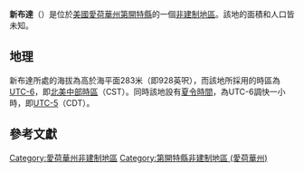 {{noteTA
|G1=USState
|G2=地名
|G3=Unit
}}
{{Infobox settlement
|official_name            = 新布達
|native_name = New Buda
|settlement_type          = [[非建制地區|非建制地區]]
|image_skyline            = 
|imagesize                = 
|image_map                = 
|mapsize                  = 
|pushpin_map              = USA Iowa
|pushpin_label            = 新布達
|pushpin_label_position   = top
|pushpin_map_caption      = 新布達在愛荷華州的位置
|subdivision_type         = [[世界政區索引|國家]]
|subdivision_type1        = [[美国州份|州份]]
|subdivision_type2        = [[愛荷華州行政区划|縣]]
|subdivision_name         = [[美国|美国]]
|subdivision_name1        = [[愛荷華州|愛荷華州]]
|subdivision_name2        = [[第開特縣_(愛荷華州)|第開特縣]]
|elevation_ft             = 928
|elevation_m              = 283
|area_total_km2           = 
|area_total_sq_mi         = 
|area_land_km2            = 
|area_land_sq_mi          = 
|area_water_km2           = 
|area_water_sq_mi         = 
|population_as_of         = 2010
|population_footnotes     = 
|population_total         = 
|population_metro         = 
|population_density_km2   = auto
|population_density_sq_mi = auto
|timezone                 = [[北美中部时区|北美中部时区]]
|utc_offset               = -6
|coordinates              = {{coord|40|36|05|N|93|48|38|W|display=inline,title}}
| coor_pinpoint           = 
| coordinates_footnotes   = 
|timezone_DST             = CDT
|utc_offset_DST           = -5
|postal_code_type         = [[美國郵區編號|郵區編號]]
|postal_code              = 
|area_code                = {{link-en|电话区号641|Area code 641|641}}
|blank_name = [[地名信息系统|GNIS ID]]
|blank_info = 1822764<ref name="GNIS">{{cite gnis|1822764|New Buda}}</ref>
}}
'''新布達'''（{{lang-en|New Buda}}）是位於[[美國|美國]][[愛荷華州|愛荷華州]][[第開特縣_(愛荷華州)|第開特縣]]的一個[[非建制地區|非建制地區]]。該地的面積和人口皆未知。

== 地理 ==
新布達所處的海拔為高於海平面283米（即928英呎），而該地所採用的時區為[[UTC-6|UTC-6]]，即[[北美中部時區|北美中部時區]]（CST）。同時該地設有[[夏令時間|夏令時間]]，為UTC-6調快一小時，即[[UTC-5|UTC-5]]（CDT）。

== 參考文獻 ==
{{reflist}}

{{第開特縣 (愛荷華州)}}

{{DEFAULTSORT:New Buda}}
[[Category:愛荷華州非建制地區|Category:愛荷華州非建制地區]]
[[Category:第開特縣非建制地區_(愛荷華州)|Category:第開特縣非建制地區 (愛荷華州)]]

{{Iowa-geo-stub}}